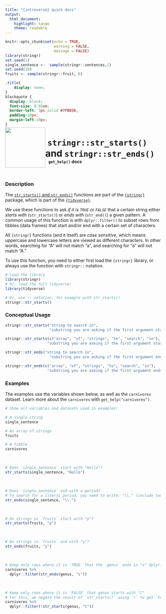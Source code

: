 ```yaml
---
title: "{introverse} quick docs"
output: 
  html_document:
    highlight: tango
    theme: readable
---
```



```r
knitr::opts_chunk$set(echo = TRUE, 
                      warning = FALSE, 
                      message = FALSE)
library(stringr)
set.seed(1)
single_sentence <-  sample(stringr::sentences,1)
set.seed(18)
fruits <- sample(stringr::fruit, 6)
```

```css
.title{
    display: none;
}
blockquote {
  display: block;
  font-size: 0.95em;
  border-left: 3px solid #7FB036;
  padding:10px;
  margin-left:10px;
}
```

<div>
<br>
 <img src = "logo.png" style = "float:left;height:130px;margin-top:-30px;">
 <span style = "font-weight:bold;font-size:30px;"> 
  &nbsp;<code>stringr::str_starts()</code> and <code>stringr::str_ends()</code>
 </span>
 <br>
 <b>&nbsp;&nbsp;&nbsp;<code>get_help()</code> docs</b>
</div>
<br>

### Description

The [`str_starts()` and `str_ends()`](https://stringr.tidyverse.org/reference/str_starts.html) functions are part of the [`{stringr}`](https://stringr.tidyverse.org/) package, which is part of the [`{tidyverse}`](https://www.tidyverse.org/).

We use these functions to ask _if it is `TRUE` or `FALSE`_ that a certain string either _starts with_ (`str_starts()`) or _ends with_ (`str_end()`) a given pattern. A common usage of this function is with `dplyr::filter()` to subset rows from tibbles (data frames) that start and/or end with a certain set of characters.

All `{stringr}` functions (and `R` itself) are _case sensitive_, which means uppercase and lowercase letters are viewed as different characters. In other words, searching for "A" will not match "a", and searching for "a" will not match "A."

<!-- Add the following if the topic is a function that does NOT come with base R, and uncomment/fill in the subsequent multiline HTML comment: -->
To use this function, you need to either first load the `{stringr}` library, or always use the function with `stringr::` notation.

```r
# Load the library
library(stringr)
# Or, load the full tidyverse:
library(tidyverse)

# Or, use :: notation, for example with str_starts() 
stringr::str_starts()
```


### Conceptual Usage 

```r
stringr::str_starts("string to search in", 
                    "substring you are asking if the first argument starts with")

stringr::str_starts(c("array", "of", "strings", "to", "search", "in"), 
                   "substring you are asking if the first argument starts with")

stringr::str_ends("string to search in", 
                    "substring you are asking if the first argument ends with")

stringr::str_ends(c("array", "of", "strings", "to", "search", "in"), 
                   "substring you are asking if the first argument ends with")
```

### Examples

The examples use the variables shown below, as well as the `carnivores` dataset. Learn more about the `carnivores` with `get_help("carnivores")`.

```r
# Show all variables and datasets used in examples:

# A single string
single_sentence

# An array of strings
fruits

# A tibble
carnivores
```

<br>

```r
# Does `single_sentence` start with "Hello"?
str_starts(single_sentence, "Hello")
```

<br>  <!-- Do not delete the <br>, and make sure to keep the previous and following lines blank. -->

```r
# Does `single_sentence` end with a period?
# To search for a literal period, you need to write: "\\." (include two backslashes)
str_ends(single_sentence, "\\.")
```

<br>  <!-- Do not delete the <br>, and make sure to keep the previous and following lines blank. -->

```r
# Do strings in `fruits` start with "p"?
str_starts(fruits, "p")
```


<br>


```r
# Do strings in `fruits` end with "y"?
str_ends(fruits, "y")
```

<br>
```r
# Keep only rows where it is `TRUE` that the `genus` ends in "s" dplyr::filter
carnivores %>%
  dplyr::filter(str_ends(genus, "s"))
```

<br>


```r
# Keep only rows where it is `FALSE` that genus starts with "C"
# For this, we negate the result of `str_starts()` using `!` to get `FALSE` instead of `TRUE`
carnivores %>%
  dplyr::filter(!str_starts(genus, "C"))
```